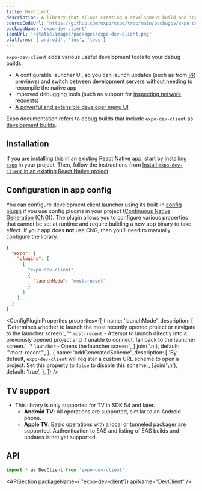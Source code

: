 ```yaml
---
title: DevClient
description: A library that allows creating a development build and includes useful development tools.
sourceCodeUrl: 'https://github.com/expo/expo/tree/main/packages/expo-dev-client'
packageName: 'expo-dev-client'
iconUrl: '/static/images/packages/expo-dev-client.png'
platforms: ['android', 'ios', 'tvos']
---
```



`expo-dev-client` adds various useful development tools to your debug builds:

- A configurable launcher UI, so you can launch updates (such as from [PR previews](/develop/development-builds/development-workflows#pr-previews)) and switch between development servers without needing to recompile the native app
- Improved debugging tools (such as support for [inspecting network requests](/debugging/tools/#inspecting-network-requests))
- [A powerful and extensible developer menu UI](/debugging/tools#developer-menu)

Expo documentation refers to debug builds that include `expo-dev-client` as [development builds](/develop/development-builds/introduction/).

## Installation

<APIInstallSection hideBareInstructions />

If you are installing this in an [existing React Native app](/bare/overview/), start by installing [`expo`](/bare/installing-expo-modules/) in your project. Then, follow the instructions from [Install `expo-dev-client` in an existing React Native project](/bare/install-dev-builds-in-bare/).

## Configuration in app config

You can configure development client launcher using its built-in [config plugin](/config-plugins/introduction/) if you use config plugins in your project ([Continuous Native Generation (CNG)](/workflow/continuous-native-generation/)). The plugin allows you to configure various properties that cannot be set at runtime and require building a new app binary to take effect. If your app does **not** use CNG, then you'll need to manually configure the library.

<ConfigPluginExample>

```json app.json
{
  "expo": {
    "plugins": [
      [
        "expo-dev-client",
        {
          "launchMode": "most-recent"
        }
      ]
    ]
  }
}
```

</ConfigPluginExample>

<ConfigPluginProperties
  properties={[
    {
      name: 'launchMode',
      description: [
        'Determines whether to launch the most recently opened project or navigate to the launcher screen.',
        '* `most-recent` - Attempt to launch directly into a previously opened project and if unable to connect, fall back to the launcher screen.',
        '* `launcher` - Opens the launcher screen.',
      ].join('\n'),
      default: '"most-recent"',
    },
    {
      name: 'addGeneratedScheme',
      description: [
        'By default, `expo-dev-client` will register a custom URL scheme to open a project. Set this property to `false` to disable this scheme.',
      ].join('\n'),
      default: 'true',
    },
  ]}
/>

## TV support

- This library is only supported for TV in SDK 54 and later.
  - **Android TV**: All operations are supported, similar to an Android phone.
  - **Apple TV**: Basic operations with a local or tunneled packager are supported. Authentication to EAS and listing of EAS builds and updates is not yet supported.

## API

```js
import * as DevClient from 'expo-dev-client';
```

<APISection packageName={['expo-dev-client']} apiName="DevClient" />

